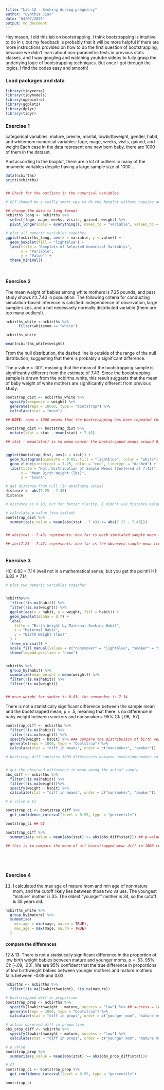 ```yaml
---
title: "Lab 12 - Smoking during pregnancy"
author: "Cynthia Jiao"
date: "04/07/2025"
output: md_document
---
```


Hey mason, I did this lab on bootstrapping. I think bootstrapping is intuitive to do in r, but my feedback is probably that it will be more helpful if there are more instructions provided on how to do the first question of bootstrapping, because we didn't learn about non-parametric tests in previous stats classes, and I was googling and watching youtube videos to fully grasp the underlying logic of bootstrapping techniques. But once I got through the logics, I find the codes easy and smooth!



### Load packages and data

```r
library(tidyverse) 
library(tidymodels)
library(openintro)
library(ggplot2)
library(dplyr)
library(tidyr)
```

### Exercise 1

categorical variables: mature, premie, marital, lowbirthweight, gender, habit, and whitemom
numerical variables: fage, mage, weeks, visits, gained, and weight
Each case in the data represent one new born baby, there are 1000 of them in the dataset.

And according to the boxplot, there are a lot of outliers in many of the nnumeric variables despite having a large sample size of 1000...
```r

data(ncbirths)
print(ncbirths)


## Check for the outliers in the numerical variables

# GPT showed me a really smart way to do the boxplot without copying and pasting things over and over... 

## change the data to long format
ncbirths_long <- ncbirths %>%
  select(fage, mage, weeks, visits, gained, weight) %>%
  pivot_longer(cols = everything(), names_to = "variable", values_to = "value")

# plot all numeric variables together
ggplot(ncbirths_long, aes(x = variable, y = value)) +
  geom_boxplot(fill = "lightblue") +
  labs(title = "Boxplots of Selected Numerical Variables",
       x = "Variable",
       y = "Value") +
  theme_minimal()




```


### Exercise 2

The mean weight of babies among white mothers is 7.25 pounds, and past study shows it's 7.43 in population. The following criteria for conducting simulation-based inference is satisfied: independence of observation, large sample sizes, and a not necessarily normally distributed variable (there are too many outliers!).
```r

ncbirths_white <-ncbirths %>%
      filter(whitemom == "white")

ncbirths_white

mean(ncbirths_white$weight)

```

From the null distribution, the dashed line is outside of the range of the null distribution, suggesting that there is probably a significant difference.

The p value < .001, meaning that the mean of the bootstrapping sample is significantly different from the estimate of 7.43. Since the bootstrapping sample is drawn from the ncbirths_white, this result suggests that the mean of baby weight of white mothers are significantly different from previous study. 

```r

bootstrap_dist <- ncbirths_white %>%
  specify(response = weight) %>%
  generate(reps = 10000, type = "bootstrap") %>%
  calculate(stat = "mean")

## NOTE: reps = 1000 means that the bootstrapping has been repeated for 1000 times, and the "stat" represents the mean baby weight of each of the re-sampled 1000 samples, not 1000 babies!

bootstrap_dist <- bootstrap_dist %>%
  mutate(stat = stat - mean(stat) + 7.43) 

## stat - mean(stat) is to mean center the bootstrapped means around 0, and + 7.43 is to re-center this new distribution so that the center is 7.43, the hypothesized population mean. Together, stat - mean(stat) + 7.43) means to simulate the null hypothesis that the true population mean is 7.43.


ggplot(bootstrap_dist, aes(x = stat)) +
  geom_histogram(binwidth = 0.05, fill = "lightblue", color = "white") +
  geom_vline(xintercept = 7.25, color = "red", linetype = "dashed") +
  labs(title = "Null Distribution of Sample Means (Centered at 7.43)",
       x = "Mean Birth Weight (lbs)",
       y = "Count")

# get distance from null (in absoluate value)
distance <- abs(7.25 - 7.43)
distance

# distance is 0.18, but for better clarity, I didn't use distance below, just abs(7.25 - 7.43)!

# calculate p-value (two-tailed)
bootstrap_dist %>%
  summarize(p_value = mean(abs(stat - 7.43) >= abs(7.25 - 7.43)))


## abs(stat - 7.43) represents: how far is each simulated sample mean (centered) from the hypothesized mean of 7.43?

## abs(7.25 - 7.43) represents: how far is the observed sample mean from 7.43?



```


### Exercise 3

H0: 6.83 = 7.14 (well not in a mathematical sense, but you get the point!)
H1: 6.83 ≠ 7.14

```r

# plot two numeric variables together


ncbirths%>%
  filter(!is.na(habit)) %>%
  filter(!is.na(weight)) %>%
  ggplot(aes(x = habit, y = weight, fill = habit)) +
  geom_boxplot(alpha = 0.7) +
  labs(
    title = "Birth Weight by Maternal Smoking Habit",
    x = "Maternal Habit",
    y = "Birth Weight (lbs)"
  ) +
  theme_minimal() +
  scale_fill_manual(values = c("nonsmoker" = "lightblue", "smoker" = "salmon")) +
  theme(legend.position = "none")


ncbirths %>%
  group_by(habit) %>%
  summarize(mean_weight = mean(weight)) %>%
  filter(!is.na(habit)) %>%
  filter(!is.na(weight))


## mean weight for smoker is 6.83, for nonsmoker is 7.14

```


There is not a statistically significant difference between the sample mean and the bootstrapped mean, p = .5, meaning that there is no difference in baby weight between smokers and nonsmokers. 95% CI: [.06, .57]
```r

bootstrap_diff <- ncbirths %>%
  filter(!is.na(habit)) %>%
  filter(!is.na(weight)) %>%
  specify(weight ~ habit) %>% ### compare the distribution of birth weight across different groups of habit (smoker/nonsmoker)
  generate(reps = 1000, type = "bootstrap") %>%
  calculate(stat = "diff in means", order = c("nonsmoker", "smoker"))

# bootstrap_diff contains 1000 differences between smoker/nonsmoker in group means, one for each re-sample.


# get the observed difference in mean among the actual sample
obs_diff <- ncbirths %>%
  filter(!is.na(habit)) %>%
  filter(!is.na(weight))%>%
  specify(weight ~ habit) %>%
  calculate(stat = "diff in means", order = c("nonsmoker", "smoker"))

# p value & CI

bootstrap_ci <- bootstrap_diff %>%
  get_confidence_interval(level = 0.95, type = "percentile") 

bootstrap_ci ## CI

bootstrap_diff %>%
  summarize(p_value = mean(abs(stat) >= abs(obs_diff$stat))) ## p-value

## this is to compare the mean of all bootstrapped mean diff in 1000 re-sample (absolute value) with the actual mean difference in sample






```


### Exercise 4

11. I calculated the max age of mature mom and min age of nonmature mom, and the cutoff likely lies between those two values. The youngest "mature" mother is 35. The oldest "younger" mother is 34, so the cutoff is 35 years old.
```r

ncbirths_white %>%
  group_by(mature) %>%
  summarise(
    min_age = min(mage, na.rm = TRUE),
    max_age = max(mage, na.rm = TRUE)
  )

```
#### compare the differences 


12 & 13. There is not a statistically significant difference in the proportion of low birth weight babies between mature and younger moms, p = .53. 95% CI: [-.09, .03]. We are 95% confident that the true difference in proportions of low birthweight babies between younger mothers and mature mothers falls between -0.09 and 0.03.
```r


ncbirths <- ncbirths %>%
  filter(!is.na(lowbirthweight), !is.na(mature))

# bootstrapped diff in proportion
bootstrap_prop <- ncbirths %>%
  specify(lowbirthweight ~ mature, success = "low") %>% ## success = low is to calculate proportions of the category labeled "low" in the lowbirthweight variable
  generate(reps = 1000, type = "bootstrap") %>%
  calculate(stat = "diff in props", order = c("younger mom", "mature mom"))

# actual observed diff in proportion
obs_prop_diff <- ncbirths %>%
  specify(lowbirthweight ~ mature, success = "low") %>%
  calculate(stat = "diff in props", order = c("younger mom", "mature mom"))

# p value
bootstrap_prop %>%
  summarize(p_value = mean(abs(stat) >= abs(obs_prop_diff$stat)))

# CI
bootstrap_ci <- bootstrap_prop %>%
  get_confidence_interval(level = 0.95, type = "percentile") 

bootstrap_ci


```


